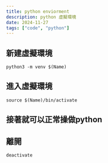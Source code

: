 ```yaml
---
title: python enviorment
description: python 虛擬環境
date: 2024-11-27
tags: ["code", "python"]
---
```


## 新建虛擬環境

```shell
python3 -m venv $(Name)
```

## 進入虛擬環境

```shell
source $(Name)/bin/activate
```

## 接著就可以正常操做python

## 離開

```shell
deactivate
```
